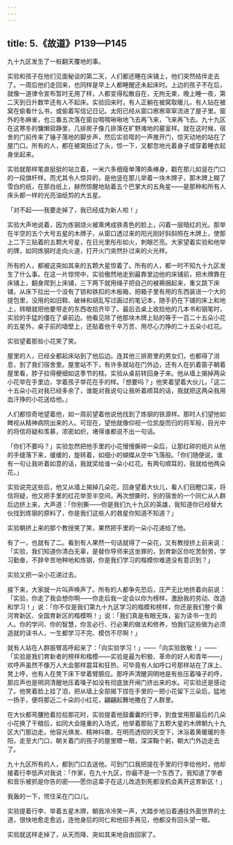 ```yaml
---
---
---
```

title: 5.《故道》P139—P145
---





九十九区发生了一桩翻天覆地的事。

实验和孩子在他们见面秘谈的第二天，人们都还睡在床铺上，他们突然结伴走去了。一周后他们走回来，也同样是早上人都睡醒还未起床时。上边的孩子不在后，就像一道律令宣布暂时无用了样，人都变得松散自在，无拘无束，晚上睡一夜，第二天到日升数竿还有人不起床。实验回来时，有人正躺在被窝取暖儿，有人钻在被窝在偷看什么书，或偷着写信记日记。太阳已经从窗口窸窸窣窣流进了屋子里。窗外的冬麻雀，也三番五次落在窗台啁啁啾啾地飞去再飞来，飞来再飞去。九十九区在这寒冬的慵懒寂静里，几排房子像几排落在旷野滩地的墓室样。就在这时候，宿舍的门前传来了锤子落地的脚步声，然后实验哐的一声推开门，惊天动地的站在了屋门口。所有的人，都在被窝扭过了头，惊一下，又都忽地光着身子或穿着睡衣起身坐起来。

实验就那样笔直挺挺的站立着，一米六多细瘦单薄的条棒身，戳在那儿如竖在门口的一段旗杆样。而尤其令人惊异的，是他竖在那儿举着一块木牌子，那木牌上糊了雪白的纸，在那白纸上，赫然惊醒地贴着五个巴掌大的五角星——是那种和所有人床头都一样的光亮油纸剪的大五星。

「对不起——我要走掉了，我已经成为新人啦！」

实验大声地说着，因为炼钢烧火被熏烤成铁青色的脸上，闪着一层暗红的光。那举在半空的五个大号五星的木牌子，从窗口透过来的阳光刚好斜斜照在木牌上，使那上二下三贴着的五颗大号星，在日光里彤彤如火，刺眼芒亮。大家望着实验和他举的牌，如同炼钢时走向火道，打开火门突然扑过来的火光样。

所有的人，都被这突如其来的五颗大星惊着了。所有的人，都一时不知九十九区发生了什么事。在这一片惊愕中，实验傲然地走到最靠里边他的床铺前，把木牌靠在床铺上，翻身爬到上床铺，三下两下就用绳子把自己的被褥捆起来，重又跳下床铺，从床下拉出一个没有了锁和铁扣的木板箱，把箱子里有用的东西装进一个大的提包里，没用的如旧鞋、破袜和胡乱写过画过的笔记本，随手扔在下铺的床上和地上，转眼就把他要带走的东西收拾齐毕了。最后去桌上收拾他的几本书和钢笔时，实验的手猛的僵在了桌前边。他看见除了他那块木牌上贴的等于一百二十五朵小花的五星外，桌子前的墙壁上，还贴着他千辛万苦、用尽心力挣的二十五朵小红花。

实验望着那些小花笑了笑。

屋里的人，已经全都起床站到了他后边。连其他三排房里的男女们，也都得了消息，到了我们宿舍里。屋里站不下，有许多就站在门外边，还有人在扒着窗子朝着屋里看，脖子拉得梗细如这季节的枝。实验从桌前转回身子来。他从墙上揭掉两朵小花举在手里边，学着孩子举花在手的样。「想要吗？」他笑着望着大伙儿，「这二十五朵小花对我已经多余了，谁能对我说句让我听着顺耳的话，我就把这两朵我用血汗挣的小花送给他。」

人们都惊奇地望着他，如一周前望着他说他找到了炼钢的铁源样。那时人们望他如睥视从精神病院出来的人。可现在，望他就像仰视一位凯旋而归的将军般，目光中的将信将疑和羡慕，浓密如织，堵得谁都说不出一句话。

「你们不要吗？」实验忽然把他手里的小花慢慢撕碎一朵后，让那红碎的纸片从他的手缝落下来，缓缓的，旋转着，如细小的蝴蝶从空中飞落般。「你们随便说，谁有一句让我听着如意的话，我就奖给谁一朵小红花。有两句顺耳的，我就给他两朵花。」

实验说完这些后，他又从墙上揭掉几朵花，回身望着大伙儿，看人们目瞪口呆，将信将疑，他又把手里的红花举至半空间，再次想撕时，别的宿舍的一个同仁从人群后边挤上来，大声道：「你别撕——你是我们九十九区的英雄，我知道你已经替大伙找到炼钢的原料了，你是我们这些人的救星你知道不知道？」

实验朝挤上来的那个教授笑了笑，果然把手里的一朵小花递给了他。

有了一，也就有了二。看到有人果然一句话就得了一朵花，又有教授挤上前来说：「实验，我们知道你清白无辜，是替你导师来这坐罪的，到育新区你吃苦耐劳，学习勤奋，不辞辛苦地种地和炼钢，你是我们学习的楷模你难道没有意识到？」

实验又把一朵小花递过去。

接下来，大家就一片叫声唤声了。所有的人都争先恐后，庄严无比地挤着向前说：「实验，你走了我会想你啊——你走后我一定会以你为榜样，激励我的劳动、改造和学习！」说：「你不仅是我们第九十九区学习的楷模和榜样，你还是我们整个黄河育新区、全国育新区的楷模啊！」说：「我们真是有眼无珠，妄为读书一生的人。你的学问、你的智慧，你言必行、行必果的做法和修养，怕我们这些做为必须造就的读书人，一生都学习不完、模仿不尽啊！」

就有人站在人群振臂高呼起来了：「向实验学习！」——「向实验致敬！」——「实验是我们育新者的榜样和楷模——实验是最为积极、革命的好人和青年——」欢呼声虽然不像万人大会那样震耳和狂热，可毕竟有人如呼口号那样站在了床上、凳上呼，也有人在凳下床下举着臂膀应。那呼声清醒洞明地是有些压着嗓子的呼，那应声也是明洞清醒地压着嗓子如没有彻底放开闸门挤出来的水。可实验还是感动了。他笑着脸上挂了泪，把从墙上全部揭下捏在手里的一把小花留下三朵后，猛地一扬手，便将那近二十朵的小红花，翩翩起舞地撒在了人群里。

在大伙都弯腰抢着捡拾那花时，实验提着他鼓囊囊的行李，到食堂用那最后的几朵小花换了干粮后，如同大会隆重的入场式，他举着那贴了五颗大星的木牌朝九十九区大门那边走。他容光焕发、精神抖擞，在明亮透彻的天空下，沐浴着黄暖暖的冬阳，走至大门口，朝关着门的孩子的屋里瞟一眼，深深鞠个躬，朝大门外边走去了。

九十九区所有的人，都到门口去送他。可到门口我把提在手里的行李给他时，他却接着行李低声对我说：「作家，在九十九区，你最不是一个东西了。我知道了学者和音乐被抓是你告的密——愿你这辈子在这儿改造到死都没机会离开这育新区！」

我轰的一下，愕住呆在门口儿。

实验提着行李、举着五星木牌，朝我冷冷笑一声，大踏步地沿着通往外面世界的土道，很快地愈走愈远，连他身后的同仁和他招手再见，他都没有回头望一眼。

实验就这样走掉了，从天而降、突如其来地自由回家了。